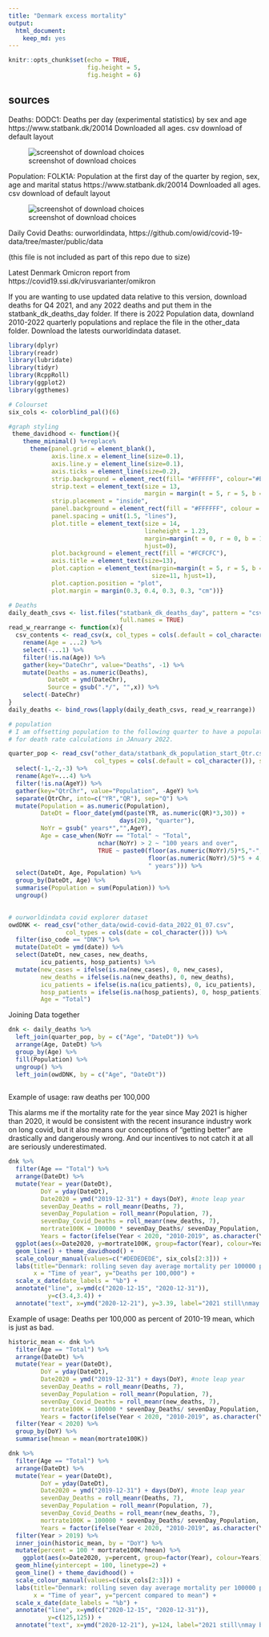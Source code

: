 ```yaml
---
title: "Denmark excess mortality"
output: 
  html_document: 
    keep_md: yes
---
```


```r
knitr::opts_chunk$set(echo = TRUE,
                      fig.height = 5,
                      fig.height = 6)
```

## sources

Deaths: DODC1: Deaths per day (experimental statistics) by sex and age https://www.statbank.dk/20014 
Downloaded all ages. csv download of default layout

![screenshot of download choices](screenshots/statbank_dk_20014.png)

Population: FOLK1A: Population at the first day of the quarter by region, sex, age and marital status
https://www.statbank.dk/20014
Downloaded all ages. csv download of default layout

![screenshot of download choices](screenshots/statbank_dk_population.png)

Daily Covid Deaths: ourworldindata, https://github.com/owid/covid-19-data/tree/master/public/data

(this file is not included as part of this repo due to size)

Latest Denmark Omicron report from https://covid19.ssi.dk/virusvarianter/omikron

If you are wanting to use updated data relative to this version, download deaths for Q4 2021, and any 2022 deaths and put them in the statbank_dk_deaths_day folder. If there is 2022 Population data, downland 2010-2022 quarterly populations and replace the file in the other_data folder. Download the latests ourworldindata dataset.

```r
library(dplyr)
library(readr)
library(lubridate)
library(tidyr)
library(RcppRoll)
library(ggplot2)
library(ggthemes)
```

```r
# Colourset
six_cols <- colorblind_pal()(6)

#graph styling
 theme_davidhood <- function(){
    theme_minimal() %+replace%  
      theme(panel.grid = element_blank(),
            axis.line.x = element_line(size=0.1),
            axis.line.y = element_line(size=0.1),
            axis.ticks = element_line(size=0.2),
            strip.background = element_rect(fill= "#FFFFFF", colour="#EFEFEF"),
            strip.text = element_text(size = 13,
                                      margin = margin(t = 5, r = 5, b = 5, l = 5, unit = "pt")),
            strip.placement = "inside",
            panel.background = element_rect(fill = "#FFFFFF", colour = "#FFFFFF"),
            panel.spacing = unit(1.5, "lines"),
            plot.title = element_text(size = 14,
                                      lineheight = 1.23,
                                      margin=margin(t = 0, r = 0, b = 10, l = 10, unit = "pt"),
                                      hjust=0),
            plot.background = element_rect(fill = "#FCFCFC"),
            axis.title = element_text(size=13),
            plot.caption = element_text(margin=margin(t = 5, r = 5, b = 5, l = 5, unit = "pt"),
                                        size=11, hjust=1),
            plot.caption.position = "plot",
            plot.margin = margin(0.3, 0.4, 0.3, 0.3, "cm"))}
```


```r
# Deaths
daily_death_csvs <- list.files("statbank_dk_deaths_day", pattern = "csv$",
                               full.names = TRUE)
read_w_rearrange <- function(x){
  csv_contents <- read_csv(x, col_types = cols(.default = col_character()), skip=1) %>%
    rename(Age = ...2) %>%
    select(-...1) %>%
    filter(!is.na(Age)) %>%
    gather(key="DateChr", value="Deaths", -1) %>%
    mutate(Deaths = as.numeric(Deaths),
           DateDt = ymd(DateChr),
           Source = gsub(".*/", "",x)) %>%
    select(-DateChr)
}
daily_deaths <- bind_rows(lapply(daily_death_csvs, read_w_rearrange))

# population
# I am offsetting population to the following quarter to have a population
# for death rate calculations in JAnuary 2022.

quarter_pop <- read_csv("other_data/statbank_dk_population_start_Qtr.csv", 
                        col_types = cols(.default = col_character()), skip=3) %>%
  select(-1,-2,-3) %>% 
  rename(AgeY=...4) %>%
  filter(!is.na(AgeY)) %>%
  gather(key="QtrChr", value="Population", -AgeY) %>%
  separate(QtrChr, into=c("YR","QR"), sep="Q") %>%
  mutate(Population = as.numeric(Population),
         DateDt = floor_date(ymd(paste(YR, as.numeric(QR)*3,30)) + 
                               days(20), "quarter"),
         NoYr = gsub(" years*","",AgeY),
         Age = case_when(NoYr == "Total" ~ "Total",
                         nchar(NoYr) > 2 ~ "100 years and over",
                         TRUE ~ paste0(floor(as.numeric(NoYr)/5)*5,"-",
                                       floor(as.numeric(NoYr)/5)*5 + 4,
                                       " years"))) %>%
  select(DateDt, Age, Population) %>%
  group_by(DateDt, Age) %>%
  summarise(Population = sum(Population)) %>%
  ungroup()
  

# ourworldindata covid explorer dataset
owdDNK <- read_csv("other_data/owid-covid-data_2022_01_07.csv", 
                col_types = cols(date = col_character())) %>%
  filter(iso_code == "DNK") %>%
  mutate(DateDt = ymd(date)) %>%
  select(DateDt, new_cases, new_deaths, 
         icu_patients, hosp_patients) %>%
  mutate(new_cases = ifelse(is.na(new_cases), 0, new_cases),
         new_deaths = ifelse(is.na(new_deaths), 0, new_deaths),
         icu_patients = ifelse(is.na(icu_patients), 0, icu_patients),
         hosp_patients = ifelse(is.na(hosp_patients), 0, hosp_patients),
         Age = "Total")
```

Joining Data together

```r
dnk <- daily_deaths %>% 
  left_join(quarter_pop, by = c("Age", "DateDt")) %>%
  arrange(Age, DateDt) %>%
  group_by(Age) %>%
  fill(Population) %>%
  ungroup() %>%
  left_join(owdDNK, by = c("Age", "DateDt")) 
  
```

Example  of usage: raw deaths per 100,000

This alarms me if the mortality rate for the year since May 2021 is higher than 2020, it would be consistent with the recent insurance industry work on long covid, but it also means our conceptions of "getting better" are drastically and dangerously wrong. And our incentives to not catch it at all are seriously underestimated. 

```r
dnk %>% 
  filter(Age == "Total") %>%
  arrange(DateDt) %>%
  mutate(Year = year(DateDt),
         DoY = yday(DateDt),
         Date2020 = ymd("2019-12-31") + days(DoY), #note leap year
         sevenDay_Deaths = roll_meanr(Deaths, 7),
         sevenDay_Population = roll_meanr(Population, 7),
         sevenDay_Covid_Deaths = roll_meanr(new_deaths, 7),
         mortrate100K = 100000 * sevenDay_Deaths/ sevenDay_Population,
         Years = factor(ifelse(Year < 2020, "2010-2019", as.character(Year)))) %>%
  ggplot(aes(x=Date2020, y=mortrate100K, group=factor(Year), colour=Years)) +
  geom_line() + theme_davidhood() +
  scale_colour_manual(values=c("#DEDEDEDE", six_cols[2:3])) +
  labs(title="Denmark: rolling seven day average mortality per 100000 people",
       x = "Time of year", y="Deaths per 100,000") +
  scale_x_date(date_labels = "%b") +
  annotate("line", x=ymd(c("2020-12-15", "2020-12-31")),
           y=c(3.4,3.4)) +
  annotate("text", x=ymd("2020-12-21"), y=3.39, label="2021 still\nmay be\nrevised up",vjust=1)
```

Example  of usage: Deaths per 100,000 as percent of 2010-19 mean, which is just as bad. 


```r
historic_mean <- dnk %>% 
  filter(Age == "Total") %>%
  arrange(DateDt) %>%
  mutate(Year = year(DateDt),
         DoY = yday(DateDt),
         Date2020 = ymd("2019-12-31") + days(DoY), #note leap year
         sevenDay_Deaths = roll_meanr(Deaths, 7),
         sevenDay_Population = roll_meanr(Population, 7),
         sevenDay_Covid_Deaths = roll_meanr(new_deaths, 7),
         mortrate100K = 100000 * sevenDay_Deaths/ sevenDay_Population,
         Years = factor(ifelse(Year < 2020, "2010-2019", as.character(Year)))) %>%
  filter(Year < 2020) %>%
  group_by(DoY) %>%
  summarise(hmean = mean(mortrate100K))

dnk %>% 
  filter(Age == "Total") %>%
  arrange(DateDt) %>%
  mutate(Year = year(DateDt),
         DoY = yday(DateDt),
         Date2020 = ymd("2019-12-31") + days(DoY), #note leap year
         sevenDay_Deaths = roll_meanr(Deaths, 7),
         sevenDay_Population = roll_meanr(Population, 7),
         sevenDay_Covid_Deaths = roll_meanr(new_deaths, 7),
         mortrate100K = 100000 * sevenDay_Deaths/ sevenDay_Population,
         Years = factor(ifelse(Year < 2020, "2010-2019", as.character(Year)))) %>%
  filter(Year > 2019) %>%
  inner_join(historic_mean, by = "DoY") %>%
  mutate(percent = 100 * mortrate100K/hmean) %>%
    ggplot(aes(x=Date2020, y=percent, group=factor(Year), colour=Years)) +
  geom_hline(yintercept = 100, linetype=2) +
  geom_line() + theme_davidhood() +
  scale_colour_manual(values=c(six_cols[2:3])) +
  labs(title="Denmark: rolling seven day average mortality per 100000 people\nas percentage of 2010-2019 mean",
       x = "Time of year", y="percent compared to mean") +
  scale_x_date(date_labels = "%b") +
  annotate("line", x=ymd(c("2020-12-15", "2020-12-31")),
           y=c(125,125)) +
  annotate("text", x=ymd("2020-12-21"), y=124, label="2021 still\nmay be\nrevised up",vjust=1)

  
```




